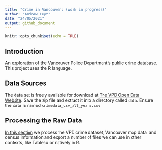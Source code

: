 ```yaml
---
title: "Crime in Vancouver: (work in progress)"
author: "Andrew Luyt"
date: "24/06/2021"
output: github_document
---
```


```r
knitr::opts_chunk$set(echo = TRUE)
```

## Introduction

An exploration of the Vancouver Police Department’s public crime
database. This project uses the R language.

## Data Sources
The data set is freely available for download at [The VPD Open Data
Website](https://geodash.vpd.ca/opendata/).  Save the zip file and extract it
into a directory called `data`. Ensure the data is named
`crimedata_csv_all_years.csv`

## Processing the Raw Data
[In this section](./preprocess_data.md) we process the VPD crime dataset, Vancouver map data,
and census information and export a number of files we can use in other
contexts, like Tableau or natively in R.

